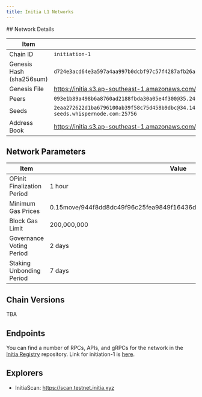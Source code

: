 ```yaml
---
title: Initia L1 Networks
---
```



<Tabs>
<Tab title="Testnet (initiation-1)">
## Network Details

| Item                     | Value                                                                       |
|--------------------------|-----------------------------------------------------------------------------|
| Chain ID                 | `initiation-1`                                                              |
| Genesis Hash (sha256sum) | `d724e3acd64e3a597a4aa997b0dcbf97c57f4287afb26a7a5172aacb51c4c4b9`          |
| Genesis File             | https://initia.s3.ap-southeast-1.amazonaws.com/initiation-1/genesis.json |
| Peers                    | `093e1b89a498b6a8760ad2188fbda30a05e4f300@35.240.207.217:26656,2c729d33d22d8cdae6658bed97b3097241ca586c@195.14.6.129:26019` |
| Seeds                    | `2eaa272622d1ba6796100ab39f58c75d458b9dbc@34.142.181.82:26656,c28827cb96c14c905b127b92065a3fb4cd77d7f6@testnet-seeds.whispernode.com:25756` |
| Address Book | https://initia.s3.ap-southeast-1.amazonaws.com/initiation-1/addrbook.json |

## Network Parameters

| Item                     | Value                                                                       |
|--------------------------|-----------------------------------------------------------------------------|
| OPinit Finalization Period                 | 1 hour                                                            |
| Minimum Gas Prices                 | 0.15<Tooltip tip="GAS">move/944f8dd8dc49f96c25fea9849f16436dcfa6d564eec802f3ef7f8b3ea85368ff</Tooltip>                                                            |
| Block Gas Limit | 200,000,000 |
| Governance Voting Period | 2 days |
| Staking Unbonding Period | 7 days |

## Chain Versions

TBA

## Endpoints

You can find a number of RPCs, APIs, and gRPCs for the network in the [Initia Registry](https://github.com/initia-labs/initia-registry) repository. Link for initiation-1 is [here](https://github.com/initia-labs/initia-registry/blob/main/testnets/initia/chain.json).

## Explorers

- InitiaScan: https://scan.testnet.initia.xyz
</Tab>
</Tabs>